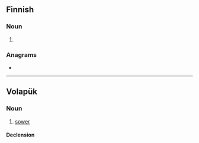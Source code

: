 ==Finnish==

===Noun===
{{head|fi|noun form}}

# {{fi-form of|sopa|case=genitive|pl=singular}}

===Anagrams===
* {{anagrams|fi|a=anosv|Savon|savon|vason}}

----

==Volapük==

===Noun===
{{vo-noun}}

# [[sower]]

====Declension====
{{vo-decl-noun}}
